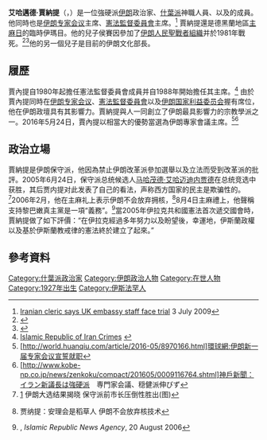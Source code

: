 {{NoteTA
|1=賈納提=>zh-cn:詹纳提;
}}
{{Infobox Officeholder
|honorific-prefix= [[什叶派宗教学者等级|阿亞圖拉]]
| name        = 艾哈邁德·賈納提
| native_name =   احمد جنتی
| native_name_lang = fa
| image       = Ahmad Jannati 2018.jpg
| caption     =
| office      = [[伊朗专家会议|伊朗专家会议]]主席                                           
| term_start  = 2016年5月24日
| 1blankname  = 最高领袖
| 1namedata   = [[阿里·哈梅內伊|阿里·哈梅內伊]]                                                          
| term_end    = 
| deputy      =                                                 
| predecessor = {{tsl|en|Mohammad Yazdi|穆罕默德·亚兹迪|穆罕默德·亚兹迪}}  
| successor   =  
| order2      = [[宪法监护委员会|宪法监护委员会]]主席
| term_start2 = 1992年7月17日<ref>{{cite web|script-title=fa:اعتراف جنتی: سرکوب کردیم، نابود نشدند|publisher=Rooz Online|url=http://www.roozonline.com/persian/news/newsitem/article/-46db7dd36c.html|accessdate=2015-03-24|language=fa|archive-url=https://web.archive.org/web/20170826154705/http://www.roozonline.com/persian/news/newsitem/article/-46db7dd36c.html|archive-date=2017-08-26|dead-url=yes}}</ref>
| term_end2   = 
| appointer2  = [[阿里·哈梅內伊|阿里·哈梅內伊]]
| predecessor2 = {{tsl|en|Mohammad Mohammadi Gilani|穆罕默德·穆罕默迪·吉拉尼|穆罕默德·穆罕默迪·吉拉尼}}
| successor2  = 
| office6     = [[宪法监护委员会|宪法监护委员会议员]] 
| term_start6 = 1980年2月20日<ref>{{cite web|script-title=fa:همه چیز درباره آیت الله احمد جنتی|publisher=[[伊朗学生通讯社|伊朗学生通讯社]]|url=http://isna.ir/fa/news/93072513937/%D9%87%D9%85%D9%87-%DA%86%DB%8C%D8%B2-%D8%AF%D8%B1%D8%A8%D8%A7%D8%B1%D9%87-%D8%A2%DB%8C%D8%AA-%D8%A7%D9%84%D9%84%D9%87-%D8%A7%D8%AD%D9%85%D8%AF-%D8%AC%D9%86%D8%AA%DB%8C|accessdate=2015-03-24|language=fa}}</ref>
| term_end6   = 
| appointer6  = [[鲁霍拉·霍梅尼|鲁霍拉·霍梅尼]]<br>[[阿里·哈梅內伊|阿里·哈梅內伊]]
| office4     = [[专家会议|专家会议议员]] 
| term_start4 = 1999年2月23日
| term_end4   = 
| constituency4 = [[德黑兰省|德黑兰省]]
| majority4   = 1,321,130（29.35%）
| term_start5 = 1983年8月15日<ref>{{Citation|title= 1982 Assembly of Experts Election|work= The Iran Social Science Data Portal|publisher= [[普林斯顿大学|普林斯顿大学]]|url= https://www.princeton.edu/irandataportal/elections/experts/1982/|accessdate= 2015-08-10|archive-url= https://web.archive.org/web/20151019162414/http://www.princeton.edu/irandataportal/elections/experts/1982/|archive-date= 2015-10-19|url-status= dead}}</ref> 
| term_end5   = 1999年2月22日
| constituency5 = [[胡齐斯坦省|胡齐斯坦省]]
| office3     = {{tsl|en|List of Tehran's Friday Prayer Imams||德黑兰地区主麻日临时伊玛目}}
| term_start3 = 1992年4月3日<ref>{{cite web|script-title=fa:ائمه جمعه تهران؛ از حضوری ۳ هفته‌ای تا ۴۲۴ حضور|publisher=[[法尔斯通讯社|法尔斯通讯社]]|url=http://www.farsnews.com/newstext.php?nn=13920506001062|accessdate=2015-03-24|language=fa|archive-date=2017-09-29|archive-url=https://web.archive.org/web/20170929093037/http://www.farsnews.com/newstext.php?nn=13920506001062|dead-url=no}}</ref>
| appointer3  = [[阿里·哈梅內伊|阿里·哈梅內伊]]
| term_end3   = 2018年3月11日<ref>[http://farsi.khamenei.ir/message-content?id=39179 موافقت با کناره‌گیری آیت الله جنتی از امامت جمعه تهران]</ref>
| birth_date  = {{birth date and age|1927|2|23}}
| birth_place = {{IRI}}[[伊斯法罕|伊斯法罕]]
| residence   = [[德黑兰|德黑兰]]
| death_date  = 
| death_place = 
| party       = [[战斗教士联盟|战斗教士联盟]]<br>{{tsl|en|Society of Seminary Teachers of Qom|库姆神学院教师协会|库姆神学院教师协会|}}<ref>{{cite web|date=|url=http://www.shora-gc.ir/Portal/Home/ShowPage.aspx?Object=NEWS&ID=017448d2-1bc9-45c6-87f8-02a7346f6ffb&WebPartID=2a98965b-80ea-4a68-95fe-826868e4eca2&CategoryID=f6adb1ab-ec3e-4c6a-8da4-13743357ca04|script-title=fa:سايت اطلاع رساني شوراي نگهبان/آيت الله احمد جنتي|publisher=[[宪法监护委员会|宪法监护委员会]]|language=fa|access-date=2020-02-11|archive-url=https://web.archive.org/web/20181005160744/http://www.shora-gc.ir/Portal/Home/ShowPage.aspx?Object=NEWS&ID=017448d2-1bc9-45c6-87f8-02a7346f6ffb&WebPartID=2a98965b-80ea-4a68-95fe-826868e4eca2&CategoryID=f6adb1ab-ec3e-4c6a-8da4-13743357ca04|archive-date=2018-10-05|dead-url=yes}}</ref>
| spouse      = 第一任 {{small|离婚}} <br>
Sediqeh Mazaheri {{small|（1947－2015，去世）}}<br> 第三任 {{small|（2017－）}}
| children    = 4名
| profession  = [[政治人物|政治家]], [[圣职者|神学家]]
| signature   =
| website     = 
}}

'''艾哈邁德·賈納提'''（{{lang-fa|احمد جنتی}}，{{bd|1927年|2月23日|}}）是一位強硬派[[伊朗|伊朗]]政治家、[[什葉派|什葉派]]神職人員、以及{{tsl|en|Haghani Circle||哈加尼學派}}的成員。他同時也是[[伊朗专家会议|伊朗专家会议]]主席、[[憲法監督委員會|憲法監督委員會]]主席。<ref>[http://www.reuters.com/article/worldNews/idUSL366850620090703 Iranian cleric says UK embassy staff face trial]  3 July 2009</ref> 賈納提還是德黑蘭地區[[主麻日|主麻日]]的臨時伊瑪目。他的兒子侯賽因參加了[[伊朗人民聖戰者組織|伊朗人民聖戰者組織]]并於1981年戰死。<ref>{{cite web|url=http://www.irandidban.com/master.asp?ID=12822|title=سایت ایران دیدبان-خاطرات عزت شاهی (12)|publisher=|accessdate=2016-05-24|deadurl=yes|archiveurl=https://archive.is/20130126101008/http://www.irandidban.com/master.asp?ID=12822|archivedate=2013年1月26日}}</ref><ref>{{cite web|url=http://news.gooya.com/politics/archives/2009/12/097691.php|title=gooya news :: politics : نامه محسن مخملباف به مصطفی تاج‌زاده (درباره جنتی)|publisher=|accessdate=2016-05-24}}</ref>他的另一個兒子{{tsl|en|Ali Jannati||阿里·賈納提}}是目前的伊朗文化部長。

== 履歷 ==
賈內提自1980年起擔任憲法監督委員會成員并自1988年開始擔任其主席。<ref>[http://www.iricrimes.org/wanted.asp Islamic Republic of Iran Crimes] {{webarchive|url=https://web.archive.org/web/20061026212758/http://www.iricrimes.org/wanted.asp |date=2006-10-26 }}</ref> 由於賈內提同時在[[伊朗专家会议|伊朗专家会议]]、[[憲法監督委員會|憲法監督委員會]]以及[[伊朗国家利益委员会|伊朗国家利益委员会]]握有席位，他在伊朗政壇具有其影響力。賈納提與人一同創立了伊朗最具影響力的宗教學派之一{{tsl|en|Haghani Circle||哈加尼學派}}。2016年5月24日，賈內提以相當大的優勢當選為伊朗專家會議主席。<ref>[http://world.huanqiu.com/article/2016-05/8970166.html]環球網:伊朗新一届专家会议宣誓就职</ref><ref>[http://www.kobe-np.co.jp/news/zenkoku/compact/201605/0009116764.shtml]神戶新聞：イラン新議長は強硬派　専門家会議、穏健派伸びず</ref>
== 政治立場 ==
賈納提是伊朗保守派，他因為禁止伊朗改革派參加選舉以及立法而受到改革派的批評。2005年6月24日，保守派总统候选人[[马哈茂德·艾哈迈迪内贾德|马哈茂德·艾哈迈迪内贾德]]在总统竞选中获胜，其后贾内提对此发表了自己的看法，声称西方国家的民主是欺骗性的。<ref>[http://news.163.com/05/0626/09/1N5NJSNU0001121Q.html] {{Wayback|url=http://news.163.com/05/0626/09/1N5NJSNU0001121Q.html |date=20160623210514 }}伊朗大选结果揭晓 保守派前市长压倒性胜出(图)</ref>2006年2月，他在主麻礼上表示伊朗不会放弃拥核，<ref>{{cite web |url=http://news.xinhuanet.com/world/2006-02/18/content_4196477.htm |title=存档副本 |accessdate=2016-05-25 |deadurl=yes |archiveurl=https://web.archive.org/web/20160629133559/http://news.xinhuanet.com/world/2006-02/18/content_4196477.htm |archivedate=2016-06-29 }}贾纳提：安理会是稻草人 伊朗不会放弃核技术</ref>8月4日主麻禮上，他聲稱支持黎巴嫩真主黨是一項“義務”。<ref>{{cite web |url=http://www.irna.ir/en/news/view/line-24/0608044727124145.htm |title=Major cleric says support for Hizbollah a duty |accessdate=2006-08-13 |deadurl=yes |archiveurl=https://web.archive.org/web/20060820205543/http://www.irna.ir/en/news/view/line-24/0608044727124145.htm |archivedate=2006-08-20 }}, ''Islamic Republic News Agency'', 20 August 2006</ref>當2005年伊拉克共和國憲法首次遞交國會時，賈納提做了如下評價：“在伊拉克經過多年努力以及盼望後，幸運地，伊斯蘭政權以及基於伊斯蘭教戒律的憲法終於建立了起來。”

== 參考資料 ==
{{references}}

{{DEFAULTSORT: Jannati, Ahmed}}
[[Category:什葉派政治家|Category:什葉派政治家]]
[[Category:伊朗政治人物|Category:伊朗政治人物]]
[[Category:在世人物|Category:在世人物]]
[[Category:1927年出生|Category:1927年出生]]
[[Category:伊斯法罕人|Category:伊斯法罕人]]